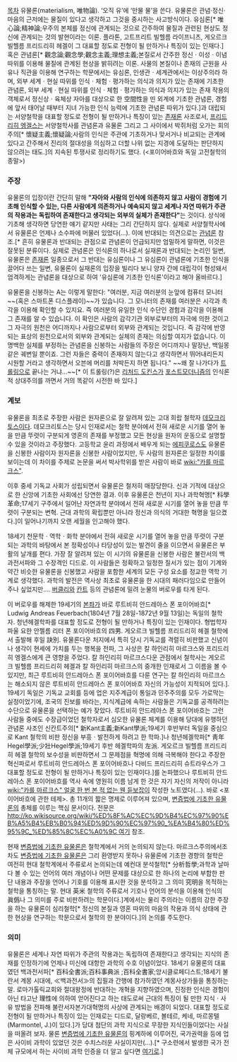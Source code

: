 [[목차]]
유물론(materialism, 唯物論). ‘오직 유’에 ‘만물 물’을 쓴다. 유물론은 관념·정신·마음의 근저에는 물질이 있다고 생각하고 그것을 중시하는 사고방식이다. 유심론[* 唯心論;精神論;우주의 본체를 정신에 관계되는 것으로 간주하여 물질과 관련된 현상도 정신에 관계되는 것의 발현이라는 이론. 플라톤, 고트프리트 빌헬름 라이프니츠, 게오르크 빌헬름 프리드리히 헤겔이 그 대표할 정도로 전형이 될 만하거나 특징이 있는 인재다.] 혹은 관념론[* 觀念論;觀念學;觀念主義;理想主義;본질로서 간주한 정신ㆍ이성ㆍ이념 따위를 이용해 물질에 관계된 현상을 밝히려는 이론. 사물의 본질이나 존재의 근원을 사유나 직관을 이용해 연구하는 학문에서는 유심론, 인생관ㆍ세계관에서는 이상주의라 하며, 외부 세계ㆍ현실 따위를 인식ㆍ체험ㆍ평가하는 의식과 의지가 있는 존재에 기초한 관념론, 외부 세계ㆍ현실 따위를 인식ㆍ체험ㆍ평가하는 의식과 의지가 있는 존재 작용의 객체로서 정신상ㆍ육체상 자아를 대상으로 한 空間性을 띤 외계에 기초한 관념론, 경험에 앞서 태어날 때부터 지녀 가능한 인식 능력에 기초한 관념론 따위가 있다.]과 대립되는 서양철학을 대표할 정도로 전형이 될 만하거나 특징이 있는 [[존재론]] 사조로서, [[프리드리히 엥겔스]]는 서양철학사를 관념론과 유물론 그리고 그 사이에서 박쥐처럼 오가는 회의주의[* 懷疑主義;懷疑論;사람의 인식은 주관에 기초하거나 맞서거나 비교되는 관계에 있다고 간주해서 진리의 절대성을 의심하고 더할 나위 없는 지경에 도달하는 판단하지 않으려는 태도.]의 지속된 투쟁사로 정리하기도 했다. (<포이어바흐와 독일 고전철학의 종말>)


=== 주장 ===

유물론의 입장이란 간단히 말해 '''"자아와 사람의 인식에 의존하지 않고 사람이 경험에 기초해 인식할 수 있는, 다른 사람에게 의존하거나 예속되지 않고 세계나 자연 따위가 주관의 작용과는 독립하여 존재한다고 생각되는 외부의 실체가 존재한다"'''는 것이다. 상식에 기초해 생각하면 당연한 얘기 같지만 사태는 그리 간단하지 않다. 실제로 서양철학사에서 유물론은 언제나 소수파에 머물러 있었다(...). 이에 반대되는 의견으로는 [[관념론]] 참조.[* 흔히 유물론과 반대되는 관점으로 관념론이 언급되지만 엄밀하게 말하면, 이것은 잘못된 분류이다. 실제로 관념론은 인식론의 하나로서 실재론과 반대되는 논리인 일변, 유물론은 [[존재론]] 일종으로서 그 반대는 유심론이나 그 유심론이 관념론에 기초한 인식을 끌어다 쓰는 일변, 유물론이 실재론의 입장을 빌리다 보니 양자 간에 대립각이 형성돼서 엄격하게는 관념론을 대상으로 하여 '유심론에 기초한 인식론'이라고 해야 올바르다.]

유물론을 신봉하는 A는 이렇게 말한다: "여러분, 지금 여러분의 눈앞에 컴퓨터 모니터~~(혹은 스마트폰 디스플레이)~~가 있습니다. 그 모니터의 존재를 여러분은 시각과 촉각을 이용해 확인할 수 있지요. 즉 여러분의 유일한 인식 수단인 경험과 감각을 이용해 그 존재를 알 수 있습니다. 이 확인은 사람의 감각기관 외부로부터의 자극에 의한 것이고 그 자극의 원천은 어디까지나 사람으로부터 외부와 관계되는 것입니다. 즉 감각에 반영되는 표상의 원천으로서의 외부와 관계되는 실체의 존재는 의심할 여지가 없습니다. 이 명백한 실체를 부정하는 관념론을 신봉하는 사람들의 주장은 어디까지나 말장난, 백일몽 같은 궤변일 뿐이죠. 그런 자들은 중력이 존재하지 않는다고 생각하면서 뛰어내리든지 시원할 거라고 생각하면서 오븐에 머리를 처박든지 하면 됩니다." ~~왜 잘 나가다가 [[트롤링]]으로 끝나는 거냐...~~[* 이 트롤링(?)은 [[리처드 도킨스]]가 [[포스트모더니즘]]의 인식론적 상대주의를 까면서 거의 똑같이 시전한 바 있다.]


=== 계보 ===

유물론을 최초로 주장한 사람은 원자론으로 잘 알려져 있는 고대 희랍 철학자 [[데모크리토스]]이다. 데모크리토스는 당시 인재로서는 철학 분야에서 전혀 새로운 시기를 열어 놓을 만큼 뚜렷이 구분되게 영혼의 존재를 부정했고 모든 현상을 원자의 운동으로 설명할 수 있을 것이라고 주장했다. 고등학교 윤리 과정에서 배우게 되는 [[에피쿠로스]]도 유물론을 신봉한 사람이자 원자론을 신봉한 사람이었지만, 두 사람의 원자론은 일정한 차이를 보이는데 이 차이를 주제로 논문을 써서 박사학위를 받은 사람이 바로 [[wiki:"카를 마르크스" ]].

이후 중세 기독교 사회가 성립되면서 유물론은 철저히 매장당한다. 신과 기적에 대상으로 한 신앙에 기초한 사회에선 당연한 결과. 이후 유물론은 천년이 지나 과학혁명[* 科學革命;17세기 구주에서 일어난 자연과학 분야에서 전혀 새로운 시기를 열어 놓을 만큼 뚜렷이 구분되는 변혁. 근대 과학의 확립뿐만 아니라 정신과 의식의 거대한 혁명을 일으켰다.]이 일어나기까지 오랜 세월을 인고해야 했다.

18세기 천문학ㆍ역학ㆍ화학 분야에서 전혀 새로운 시기를 열어 놓을 만큼 뚜렷이 구분되는 과학의 바탕에서 본 정확성이나 타당성이 있는 발견이 줄을 이으면서 유물론은 부활의 날개를 편다. 가장 잘 알려져 있는 이 시기의 유물론을 신봉한 사람은 불란서의 백과전서파와 그 수장격인 디드로. 이 사람들은 정확하고 일정한 질서가 있는 점이 기계와 약간 비슷한 유물론을 신봉했고 사람을 포함한 세계의 모든 구성 요소를 정교한 역학 기계로 생각했다. 과학의 발전은 역사상 최초로 유물론을 한 시대의 패러다임으로 만들어 주나 싶었지만.... [[버클리]]와 [[칸트]] 등의 관념론에 밀려 눈물의 버로우를 타게 된다.

이 버로우를 해제한 19세기의 [[본좌]]가 바로 루트비히 안드레아스 폰 포이어바흐[* Ludwig Andreas Feuerbach(1804년 7월 28일-1872년 9월 13일)는 독일의 철학자. 청년헤겔학파를 대표할 정도로 전형이 될 만하거나 특징이 있는 인재이다. 형법학자 파울 요한 안젤름 리터 폰 포이어바흐의 四男. 게오르크 빌헬름 프리드리히 헤겔 철학에서 출발해 후일 訣別. 유물론다운 처지에서 특히 당시 기독교를 격렬히 비판했고 신념이나 생각이 현세에 가치를 두는 행복을 전파, 그 사상은 칼 하인리히 마르크스와 프리드리히 엥겔스에게 큰 영향을 주었다. 칼 하인리히 마르크스다운 관점에서 철학사는 게오르크 빌헬름 프리드리히 헤겔과 칼 하인리히 마르크스의 중개한 인재로서 그 이름을 볼 수 있지만, 최근 루트비히 안드레아스 폰 포이어바흐를 다룬 연구는 칼 하인리히 마르크스는 해소되지 않은 루트비히 안드레아스 폰 포이어바흐 자신의 가능성이 지적되어 있다.]. 19세기 독일은 기독교 교회를 등에 업은 지주계급이 통일과 민주주의를 모두 가로막는 실정이었기에, 조국의 진보를 바라는, 지식계급에 속하는 사람들은 기독교를 공격하려는 수단으로 유물론을 선택하는 예가 잦았다. 루트비히 안드레아스 폰 포이어바흐는 그런 사람들 중에도 수장급이었던 철학자로서 심오한 유물론 체계를 이용해 당대에 유행하던 관념론 사조인 신칸트주의[* 新Kant主義;新Kant學派;19세기 후반부터 독일을 중심으로 Kant 철학의 비판 정신을 부흥ㆍ발전하게 하려고 한 학파.]나 청년헤겔학파[* 靑年Hegel學派;少壯Hegel學派;19세기 후반 헤겔학파의 左派. 게오르크 빌헬름 프리드리히 헤겔 철학의 보수성을 비판하면서 그 문제점을 혁명에 의해 극복해야 한다고 주장한 혁신파로서 루트비히 안드레아스 폰 포이어바흐나 다비드 프리드리히 슈트라우스가 그 대표할 정도로 전형이 될 만하거나 특징이 있는 인재이다.]를 논파했으나 루트비히 안드레아스 폰 포이어바흐를 역사 속에 영원히 이름 남게 한 것은 자기 자신의 저작이 아니라 [[wiki:"카를 마르크스" 얼굴 한 번 본 적 없는 웬 듣보잡]]이 작성한 노트였다(...). 바로 <포이어바흐에 관한 테제>. 총 11개의 짧은 명제로 이루어져 있으며, [[변증법적 유물론|변증법에 기초한 유물론]]의 총체를 이루는 핵심 문서이다. 전문은 [[http://ko.wikisource.org/wiki/%ED%8F%AC%EC%9D%B4%EC%97%90%EB%A5%B4%EB%B0%94%ED%9D%90%EC%97%90_%EA%B4%80%ED%95%9C_%ED%85%8C%EC%A0%9C 여기]] 참조.

현재 [[변증법적 유물론|변증법에 기초한 유물론]]은 철학계에서 거의 논의되지 않는다. 마르크스주의에서조차도 [[변증법적 유물론|변증법에 기초한 유물론]]은 그리 환영받지 못하나 유물론에 기초한 경향의 철학은 여전히 현대 철학계에서 주류로서 논의되는데 예컨대 분석철학[* 分析哲學;과학과 날마다 볼 수 있는 언어의 여러 개념이나 어떤 문제를 대상으로 한 하나의 논리에 부합한 판단 내용과 주장을 언어나 기호를 이용해 표시한 것을 분석하고 그 의미 究明을 목적하는 철학을 통칭하는 말. 현대 英米 철학의 주류로서 기호나 언어의 분석을 이용해 인식의 眞僞나 그 의미를 주로 비판하려는 학문이다.]계에서는 물리 주의라는 이름의 강한 주장을 하는 유물론이 심리철학[* 정신의 본질과 영혼 따위의 마음의 작용과 의식 상태에 관한 현상을 연구하는 학문으로서 철학의 한 분야이다.]의 논의를 주도한다. 



=== 의미 ===

유물론은 세계나 자연 따위가 주관의 작용과는 독립하여 존재한다고 생각되는 지식의 존재를 인정하기에 언제나 미신에 대항한 과학의 수호 이념이었다. 18세기 유물론의 대표였던 백과전서파[* 百科全書派;百科事典派 ;百科全書家;앙시클로페디스트;18세기 불란서 계몽 시대에, ≪백과전서≫의 집필과 간행에 참가하였던 계몽사상가들을 통칭하는 말. 로마가톨릭교회와 절대왕정에 반대하는 개혁을 지향하였으며, 진정한 인식은 경험이 아닌 타고난 理性에 의하여 얻어진다고 하는 태도로써 근대의 특징이 될 만한 지식ㆍ사유 방법을 전파해 불란서자본가대혁명의 사상에 관계되는 배경이 되었다. 대표할 정도로 전형이 될 만하거나 특징이 있는 인재로는 디드로, 달랑베르, 볼테르, 케네, 마르몽텔(Marmontel, J.)이 있다.]가 당대 첨단의 과학 지식으로 무장한 지식인들이었다는 사실을 떠올려 보자. 물론 [[변증법적 유물론|변증법에 기초한 유물론]]의 핑계하에 이루어진, 국가권력을 등에 업은 사이비 과학이 있었던 것은 수치스러운 사실이지만(...).[* 구소련에서 발생한 국가 전체 규모에서 하는 사이비 과학 인증을 더 알고 싶다면 [[트로핌 리셴코|여기]]로.]
